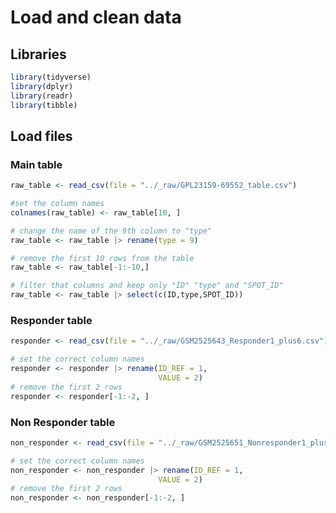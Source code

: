 # Load and clean data

## Libraries

```r
library(tidyverse)
library(dplyr)
library(readr)
library(tibble)
```

## Load files

### Main table

```r
raw_table <- read_csv(file = "../_raw/GPL23159-69552_table.csv")

#set the column names
colnames(raw_table) <- raw_table[10, ]

# change the name of the 9th column to "type"
raw_table <- raw_table |> rename(type = 9)

# remove the first 10 rows from the table
raw_table <- raw_table[-1:-10,]

# filter that columns and keep only "ID" "type" and "SPOT_ID"
raw_table <- raw_table |> select(c(ID,type,SPOT_ID))
```

### Responder table

```r
responder <- read_csv(file = "../_raw/GSM2525643_Responder1_plus6.csv")

# set the correct column names
responder <- responder |> rename(ID_REF = 1,
                                 VALUE = 2)
# remove the first 2 rows
responder <- responder[-1:-2, ]

```

### Non Responder table

```r
non_responder <- read_csv(file = "../_raw/GSM2525651_Nonresponder1_plus6.csv")

# set the correct column names
non_responder <- non_responder |> rename(ID_REF = 1,
                                 VALUE = 2)
# remove the first 2 rows
non_responder <- non_responder[-1:-2, ]
```
